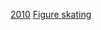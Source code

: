 {{Figure skaters at the Olympics| year = 2010 }}


[[Category:各年奥林匹克运动会花样滑冰运动员|2010]]
[[Category:2010年冬季奧林匹克運動會運動員|Figure skating]]
